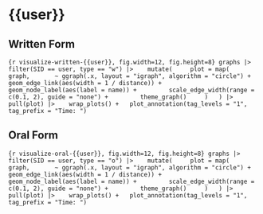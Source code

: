 # {{user}}

## Written Form

```{r visualize-written-{{user}}, fig.width=12, fig.height=8}
graphs |> 
  filter(SID == user, type == "w") |> 
  mutate(
    plot = map(
      graph,
      ~ ggraph(.x, layout = "igraph", algorithm = "circle") +
        geom_edge_link(aes(width = 1 / distance)) +
        geom_node_label(aes(label = name)) +
        scale_edge_width(range = c(0.1, 2), guide = "none") +
        theme_graph()
    )
  ) |> 
  pull(plot) |> 
  wrap_plots() +
  plot_annotation(tag_levels = "1", tag_prefix = "Time: ")
```

## Oral Form

```{r visualize-oral-{{user}}, fig.width=12, fig.height=8}
graphs |> 
  filter(SID == user, type == "o") |> 
  mutate(
    plot = map(
      graph,
      ~ ggraph(.x, layout = "igraph", algorithm = "circle") +
        geom_edge_link(aes(width = 1 / distance)) +
        geom_node_label(aes(label = name)) +
        scale_edge_width(range = c(0.1, 2), guide = "none") +
        theme_graph()
    )
  ) |> 
  pull(plot) |> 
  wrap_plots() +
  plot_annotation(tag_levels = "1", tag_prefix = "Time: ")
```
